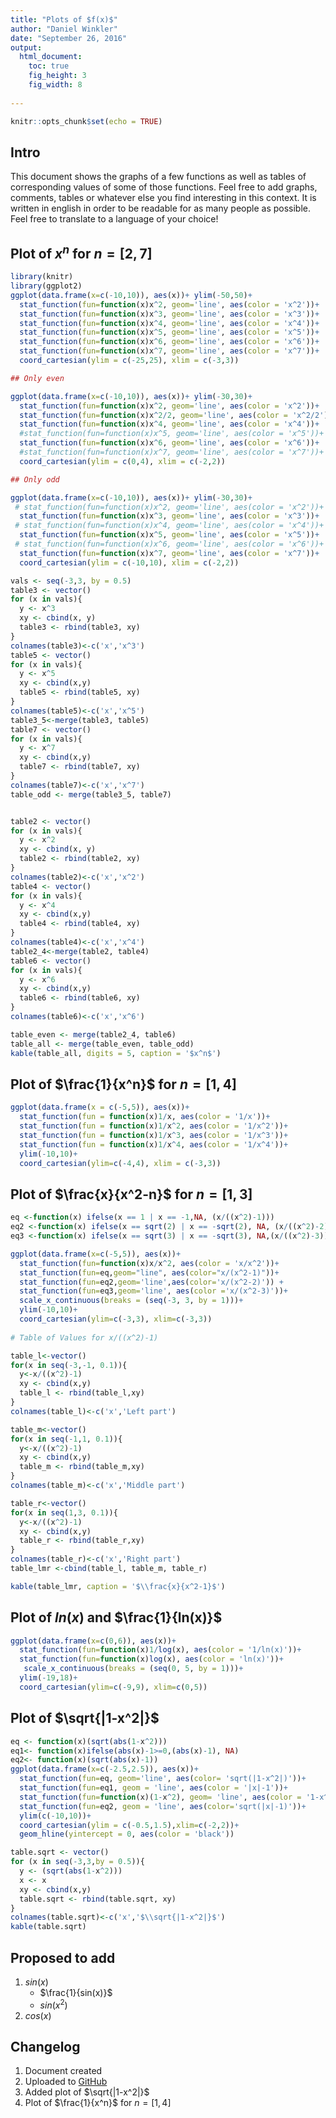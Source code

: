 ```yaml
---
title: "Plots of $f(x)$"
author: "Daniel Winkler"
date: "September 26, 2016"
output: 
  html_document: 
    toc: true
    fig_height: 3
    fig_width: 8
    
---
```


```r
knitr::opts_chunk$set(echo = TRUE)
```
## Intro
This document shows the graphs of a few functions as well as tables of corresponding values of some of those functions. Feel free to add graphs, comments, tables or whatever else you find interesting in this context. It is written in english in order to be readable for  as many people as possible. Feel free to translate to a language of your choice!


## Plot of $x^n$ for $n = [2,7]$
```r
library(knitr)
library(ggplot2)
ggplot(data.frame(x=c(-10,10)), aes(x))+ ylim(-50,50)+
  stat_function(fun=function(x)x^2, geom='line', aes(color = 'x^2'))+
  stat_function(fun=function(x)x^3, geom='line', aes(color = 'x^3'))+
  stat_function(fun=function(x)x^4, geom='line', aes(color = 'x^4'))+
  stat_function(fun=function(x)x^5, geom='line', aes(color = 'x^5'))+
  stat_function(fun=function(x)x^6, geom='line', aes(color = 'x^6'))+
  stat_function(fun=function(x)x^7, geom='line', aes(color = 'x^7'))+
  coord_cartesian(ylim = c(-25,25), xlim = c(-3,3))

## Only even

ggplot(data.frame(x=c(-10,10)), aes(x))+ ylim(-30,30)+
  stat_function(fun=function(x)x^2, geom='line', aes(color = 'x^2'))+
  stat_function(fun=function(x)x^2/2, geom='line', aes(color = 'x^2/2'))+
  stat_function(fun=function(x)x^4, geom='line', aes(color = 'x^4'))+
  #stat_function(fun=function(x)x^5, geom='line', aes(color = 'x^5'))+
  stat_function(fun=function(x)x^6, geom='line', aes(color = 'x^6'))+
  #stat_function(fun=function(x)x^7, geom='line', aes(color = 'x^7'))+
  coord_cartesian(ylim = c(0,4), xlim = c(-2,2))

## Only odd

ggplot(data.frame(x=c(-10,10)), aes(x))+ ylim(-30,30)+
 # stat_function(fun=function(x)x^2, geom='line', aes(color = 'x^2'))+
  stat_function(fun=function(x)x^3, geom='line', aes(color = 'x^3'))+
 # stat_function(fun=function(x)x^4, geom='line', aes(color = 'x^4'))+
  stat_function(fun=function(x)x^5, geom='line', aes(color = 'x^5'))+
 # stat_function(fun=function(x)x^6, geom='line', aes(color = 'x^6'))+
  stat_function(fun=function(x)x^7, geom='line', aes(color = 'x^7'))+
  coord_cartesian(ylim = c(-10,10), xlim = c(-2,2))

vals <- seq(-3,3, by = 0.5)
table3 <- vector()
for (x in vals){
  y <- x^3
  xy <- cbind(x, y)
  table3 <- rbind(table3, xy)
}
colnames(table3)<-c('x','x^3')
table5 <- vector()
for (x in vals){
  y <- x^5
  xy <- cbind(x,y)
  table5 <- rbind(table5, xy)
}
colnames(table5)<-c('x','x^5')
table3_5<-merge(table3, table5)
table7 <- vector()
for (x in vals){
  y <- x^7
  xy <- cbind(x,y)
  table7 <- rbind(table7, xy)
}
colnames(table7)<-c('x','x^7')
table_odd <- merge(table3_5, table7)


table2 <- vector()
for (x in vals){
  y <- x^2
  xy <- cbind(x, y)
  table2 <- rbind(table2, xy)
}
colnames(table2)<-c('x','x^2')
table4 <- vector()
for (x in vals){
  y <- x^4
  xy <- cbind(x,y)
  table4 <- rbind(table4, xy)
}
colnames(table4)<-c('x','x^4')
table2_4<-merge(table2, table4)
table6 <- vector()
for (x in vals){
  y <- x^6
  xy <- cbind(x,y)
  table6 <- rbind(table6, xy)
}
colnames(table6)<-c('x','x^6')

table_even <- merge(table2_4, table6)
table_all <- merge(table_even, table_odd)
kable(table_all, digits = 5, caption = '$x^n$')
```

## Plot of $\frac{1}{x^n}$ for $n=[1,4]$

``` r
ggplot(data.frame(x = c(-5,5)), aes(x))+
  stat_function(fun = function(x)1/x, aes(color = '1/x'))+
  stat_function(fun = function(x)1/x^2, aes(color = '1/x^2'))+
  stat_function(fun = function(x)1/x^3, aes(color = '1/x^3'))+
  stat_function(fun = function(x)1/x^4, aes(color = '1/x^4'))+
  ylim(-10,10)+
  coord_cartesian(ylim=c(-4,4), xlim = c(-3,3))

```

## Plot of $\frac{x}{x^2-n}$ for $n=[1,3]$
```r
eq <-function(x) ifelse(x == 1 | x == -1,NA, (x/((x^2)-1)))
eq2 <-function(x) ifelse(x == sqrt(2) | x == -sqrt(2), NA, (x/((x^2)-2)))
eq3 <-function(x) ifelse(x == sqrt(3) | x == -sqrt(3), NA,(x/((x^2)-3)))

ggplot(data.frame(x=c(-5,5)), aes(x))+
  stat_function(fun=function(x)x/x^2, aes(color = 'x/x^2'))+
  stat_function(fun=eq,geom="line", aes(color="x/(x^2-1)"))+
  stat_function(fun=eq2,geom='line',aes(color='x/(x^2-2)')) +
  stat_function(fun=eq3,geom='line', aes(color ='x/(x^2-3)'))+
  scale_x_continuous(breaks = (seq(-3, 3, by = 1)))+ 
  ylim(-10,10)+
  coord_cartesian(ylim=c(-3,3), xlim=c(-3,3))
  
# Table of Values for x/((x^2)-1)

table_l<-vector()
for(x in seq(-3,-1, 0.1)){
  y<-x/((x^2)-1)
  xy <- cbind(x,y)
  table_l <- rbind(table_l,xy)
}
colnames(table_l)<-c('x','Left part')

table_m<-vector()
for(x in seq(-1,1, 0.1)){
  y<-x/((x^2)-1)
  xy <- cbind(x,y)
  table_m <- rbind(table_m,xy)
}
colnames(table_m)<-c('x','Middle part')

table_r<-vector()
for(x in seq(1,3, 0.1)){
  y<-x/((x^2)-1)
  xy <- cbind(x,y)
  table_r <- rbind(table_r,xy)
}
colnames(table_r)<-c('x','Right part')
table_lmr <-cbind(table_l, table_m, table_r)

kable(table_lmr, caption = '$\\frac{x}{x^2-1}$')
```

## Plot of $ln(x)$ and $\frac{1}{ln(x)}$
```r
ggplot(data.frame(x=c(0,6)), aes(x))+
  stat_function(fun=function(x)1/log(x), aes(color = '1/ln(x)'))+
  stat_function(fun=function(x)log(x), aes(color = 'ln(x)'))+
   scale_x_continuous(breaks = (seq(0, 5, by = 1)))+ 
  ylim(-19,18)+
  coord_cartesian(ylim=c(-9,9), xlim=c(0,5))
```

## Plot of $\sqrt{|1-x^2|}$ 

```r

eq <- function(x)(sqrt(abs(1-x^2)))
eq1<- function(x)ifelse(abs(x)-1>=0,(abs(x)-1), NA)
eq2<- function(x)(sqrt(abs(x)-1))
ggplot(data.frame(x=c(-2.5,2.5)), aes(x))+
  stat_function(fun=eq, geom='line', aes(color= 'sqrt(|1-x^2|)'))+
  stat_function(fun=eq1, geom = 'line', aes(color = '|x|-1'))+
  stat_function(fun=function(x)(1-x^2), geom= 'line', aes(color = '1-x^2'))+ 
  stat_function(fun=eq2, geom = 'line', aes(color='sqrt(|x|-1)'))+
  ylim(c(-10,10))+
  coord_cartesian(ylim = c(-0.5,1.5),xlim=c(-2,2))+
  geom_hline(yintercept = 0, aes(color = 'black'))

table.sqrt <- vector()
for (x in seq(-3,3,by = 0.5)){
  y <- (sqrt(abs(1-x^2)))
  x <- x
  xy <- cbind(x,y)
  table.sqrt <- rbind(table.sqrt, xy) 
}
colnames(table.sqrt)<-c('x','$\\sqrt{|1-x^2|}$')
kable(table.sqrt)
```


## Proposed to add

1. $sin(x)$
    + $\frac{1}{sin(x)}$
    + $sin(x^2)$
2. $cos(x)$

## Changelog

1. Document created
2. Uploaded to [GitHub](https://github.com/danielw2904/Math-Plots)
3. Added plot of  $\sqrt{|1-x^2|}$
4. Plot of $\frac{1}{x^n}$ for $n=[1,4]$
